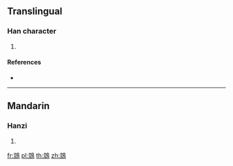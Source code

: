 {{character info/new}}
==Translingual==

===Han character===
{{Han char|rn=196|rad=鳥|as=07|sn=18|four=|canj=JUHAF,XJUHA}}

# {{defn|Han|sort=鳥07}}

====References====
* {{Han ref|kx=1489.230|dkj=46913|dj=2020.250|hdz=74637.160|uh=9D4D|ud=40269}}

----

==Mandarin==

===Hanzi===
{{cmn-hanzi|pin=[[bǔ]] ([[bu3]]), [[huān]] ([[huan1]])|wg=pu<sup>3</sup>, huan<sup>1</sup>}}

# {{defn|lang=cmn|sort=鳥07}}

[[fr:鵍]]
[[pl:鵍]]
[[th:鵍]]
[[zh:鵍]]